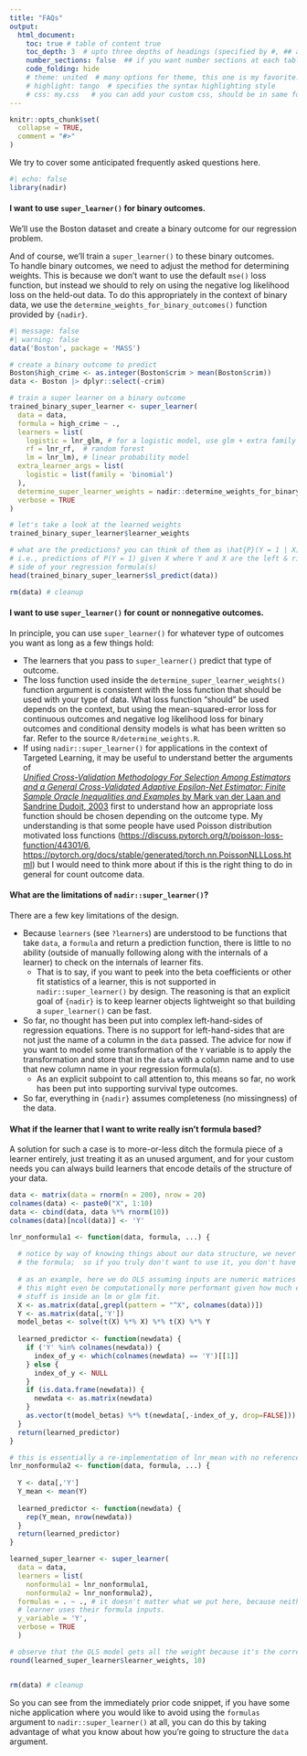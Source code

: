 ```yaml
---
title: "FAQs"
output: 
  html_document:
    toc: true # table of content true
    toc_depth: 3  # upto three depths of headings (specified by #, ## and ###)
    number_sections: false  ## if you want number sections at each table header
    code_folding: hide
    # theme: united  # many options for theme, this one is my favorite.
    # highlight: tango  # specifies the syntax highlighting style
    # css: my.css   # you can add your custom css, should be in same folder
---
```


```r
knitr::opts_chunk$set(
  collapse = TRUE,
  comment = "#>"
)
```

We try to cover some anticipated frequently asked questions here. 

```r
#| echo: false
library(nadir)
```

#### I want to use `super_learner()` for binary outcomes.

We'll use the Boston dataset and create a binary outcome for our 
regression problem. 

And of course, we'll train a `super_learner()` to these binary outcomes.  
To handle binary outcomes, we need to adjust the method for 
determining weights. This is because we don't want to use the default `mse()` loss
function, but instead we should to rely on using the negative log likelihood
loss on the held-out data.  To do this appropriately in the context
of binary data, we use the `determine_weights_for_binary_outcomes()` 
function provided by `{nadir}`. 

```r
#| message: false
#| warning: false
data('Boston', package = 'MASS')

# create a binary outcome to predict
Boston$high_crime <- as.integer(Boston$crim > mean(Boston$crim))
data <- Boston |> dplyr::select(-crim)

# train a super learner on a binary outcome
trained_binary_super_learner <- super_learner(
  data = data,
  formula = high_crime ~ .,
  learners = list(
    logistic = lnr_glm, # for a logistic model, use glm + extra family arguments below
    rf = lnr_rf,  # random forest
    lm = lnr_lm), # linear probability model
  extra_learner_args = list(
    logistic = list(family = 'binomial')
  ),
  determine_super_learner_weights = nadir::determine_weights_for_binary_outcomes,
  verbose = TRUE
)

# let's take a look at the learned weights
trained_binary_super_learner$learner_weights

# what are the predictions? you can think of them as \hat{P}(Y = 1 | X).
# i.e., predictions of P(Y = 1) given X where Y and X are the left & right hand
# side of your regression formula(s)
head(trained_binary_super_learner$sl_predict(data))

rm(data) # cleanup
```

#### I want to use `super_learner()` for count or nonnegative outcomes.

In principle, you can use `super_learner()` for whatever type of outcomes you want 
as long as a few things hold: 

  - The learners that you pass to `super_learner()` predict that type of outcome. 
  - The loss function used inside the `determine_super_learner_weights()` function
  argument is consistent with the loss function that should be used with your type
  of data. What loss function "should" be used depends on the context, but 
  using the mean-squared-error loss for continuous outcomes and 
  negative log likelihood loss for binary outcomes and conditional density models
  is what has been written so far. Refer to the source `R/determine_weights.R`.
  - If using `nadir::super_learner()` for applications in the context of Targeted Learning, 
  it may be useful to understand better the arguments of  
  [*Unified Cross-Validation Methodology For Selection Among Estimators and a General Cross-Validated Adaptive Epsilon-Net Estimator: Finite Sample Oracle Inequalities and Examples* by Mark van der Laan and Sandrine Dudoit, 2003](https://biostats.bepress.com/ucbbiostat/paper130/) first to understand 
  how an appropriate loss function should be chosen depending on the outcome type. 
  My understanding is that some people have used Poisson distribution motivated
  loss functions (<https://discuss.pytorch.org/t/poisson-loss-function/44301/6>, <https://pytorch.org/docs/stable/generated/torch.nn.PoissonNLLLoss.html>) but I 
  would need to think more about if this is the right thing to do in general
  for count outcome data. 
  
#### What are the limitations of `nadir::super_learner()`? 

There are a few key limitations of the design. 

  * Because `learners` (see `?learners`) are understood to be functions that take `data`,
  a `formula` and return a prediction function, there is little to no ability
  (outside of manually following along with the internals of a learner) to 
  check on the internals of learner fits. 
    * That is to say, if you want to peek into the beta coefficients or
    other fit statistics of a learner, this is not supported in
    `nadir::super_learner()` by design.  The reasoning is that an explicit goal
    of `{nadir}` is to keep learner objects lightweight so that building a `super_learner()`
    can be fast.
  * So far, no thought has been put into complex left-hand-sides of regression
  equations. There is no support for left-hand-sides that are not just the 
  name of a column in the `data` passed. The advice for now if you want to 
  model some transformation of the `Y` variable is to apply the transformation
  and store that in the `data` with a column name and to use that new column 
  name in your regression formula(s). 
    * As an explicit subpoint to call attention to, this means so far, no work has been put into supporting survival type outcomes. 
  * So far, everything in `{nadir}` assumes completeness (no missingness) of the data.

#### What if the learner that I want to write really isn't formula based? 

A solution for such a case is to more-or-less ditch the formula piece of a
learner entirely, just treating it as an unused argument, and for your custom
needs you can always build learners that encode details of the structure of your
data.

```r
data <- matrix(data = rnorm(n = 200), nrow = 20)
colnames(data) <- paste0("X", 1:10)
data <- cbind(data, data %*% rnorm(10))
colnames(data)[ncol(data)] <- 'Y'

lnr_nonformula1 <- function(data, formula, ...) {
  
  # notice by way of knowing things about our data structure, we never reference
  # the formula;  so if you truly don't want to use it, you don't have to.
  
  # as an example, here we do OLS assuming inputs are numeric matrices — 
  # this might even be computationally more performant given how much extra
  # stuff is inside an lm or glm fit.
  X <- as.matrix(data[,grepl(pattern = "^X", colnames(data))])
  Y <- as.matrix(data[,'Y'])
  model_betas <- solve(t(X) %*% X) %*% t(X) %*% Y
  
  learned_predictor <- function(newdata) {
    if ('Y' %in% colnames(newdata)) {
      index_of_y <- which(colnames(newdata) == 'Y')[[1]]
    } else {
      index_of_y <- NULL
    }
    if (is.data.frame(newdata)) {
      newdata <- as.matrix(newdata)
    }
    as.vector(t(model_betas) %*% t(newdata[,-index_of_y, drop=FALSE]))
  }
  return(learned_predictor)
}

# this is essentially a re-implementation of lnr_mean with no reference to the formula 
lnr_nonformula2 <- function(data, formula, ...) {
  
  Y <- data[,'Y']
  Y_mean <- mean(Y)
  
  learned_predictor <- function(newdata) {
    rep(Y_mean, nrow(newdata))
  }
  return(learned_predictor)
}

learned_super_learner <- super_learner(
  data = data,
  learners = list(
    nonformula1 = lnr_nonformula1,
    nonformula2 = lnr_nonformula2),
  formulas = . ~ ., # it doesn't matter what we put here, because neither 
  # learner uses their formula inputs. 
  y_variable = 'Y',
  verbose = TRUE
  )

# observe that the OLS model gets all the weight because it's the correct model:
round(learned_super_learner$learner_weights, 10) 


rm(data) # cleanup
```

So you can see from the immediately prior code snippet, 
if you have some niche application where you would like to avoid 
using the `formulas` argument to `nadir::super_learner()` at all, you can do this
by taking advantage of what you know about how you're going to structure the `data` 
argument.


